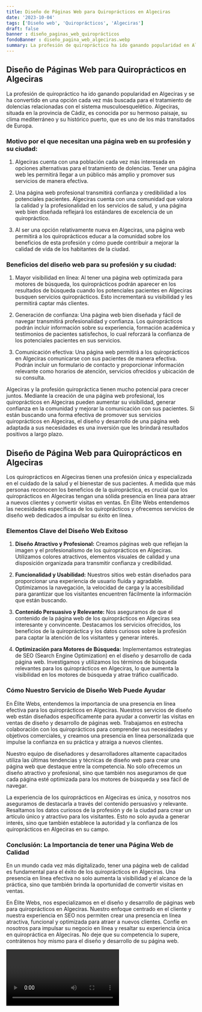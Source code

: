 ```yaml
---
title: Diseño de Páginas Web para Quiroprácticos en Algeciras
date: '2023-10-04'
tags: ['Diseño web', 'Quiroprácticos', 'Algeciras']
draft: false
banner : diseño_paginas_web_quiroprácticos
fondoBanner : diseño_pagina_web_algeciras.webp
summary: La profesión de quiropráctico ha ido ganando popularidad en Algeciras y se ha convertido en una opción cada vez más buscada para el tratamiento de dolencias relacionadas con el sistema musculoesquelético. Algeciras, situada en la provincia de Cádiz, es conocida por su hermoso paisaje, su clima mediterráneo y su histórico puerto, que es uno de los más transitados de Europa.
---
```


## Diseño de Páginas Web para Quiroprácticos en Algeciras

La profesión de quiropráctico ha ido ganando popularidad en Algeciras y se ha convertido en una opción cada vez más buscada para el tratamiento de dolencias relacionadas con el sistema musculoesquelético. Algeciras, situada en la provincia de Cádiz, es conocida por su hermoso paisaje, su clima mediterráneo y su histórico puerto, que es uno de los más transitados de Europa.

### Motivo por el que necesitan una página web en su profesión y su ciudad:

1. Algeciras cuenta con una población cada vez más interesada en opciones alternativas para el tratamiento de dolencias. Tener una página web les permitirá llegar a un público más amplio y promover sus servicios de manera efectiva.

2. Una página web profesional transmitirá confianza y credibilidad a los potenciales pacientes. Algeciras cuenta con una comunidad que valora la calidad y la profesionalidad en los servicios de salud, y una página web bien diseñada reflejará los estándares de excelencia de un quiropráctico.

3. Al ser una opción relativamente nueva en Algeciras, una página web permitirá a los quiroprácticos educar a la comunidad sobre los beneficios de esta profesión y cómo puede contribuir a mejorar la calidad de vida de los habitantes de la ciudad.

### Beneficios del diseño web para su profesión y su ciudad:

1. Mayor visibilidad en línea: Al tener una página web optimizada para motores de búsqueda, los quiroprácticos podrán aparecer en los resultados de búsqueda cuando los potenciales pacientes en Algeciras busquen servicios quiroprácticos. Esto incrementará su visibilidad y les permitirá captar más clientes.

2. Generación de confianza: Una página web bien diseñada y fácil de navegar transmitirá profesionalidad y confianza. Los quiroprácticos podrán incluir información sobre su experiencia, formación académica y testimonios de pacientes satisfechos, lo cual reforzará la confianza de los potenciales pacientes en sus servicios.

3. Comunicación efectiva: Una página web permitirá a los quiroprácticos en Algeciras comunicarse con sus pacientes de manera efectiva. Podrán incluir un formulario de contacto y proporcionar información relevante como horarios de atención, servicios ofrecidos y ubicación de su consulta.

Algeciras y la profesión quiropráctica tienen mucho potencial para crecer juntos. Mediante la creación de una página web profesional, los quiroprácticos en Algeciras pueden aumentar su visibilidad, generar confianza en la comunidad y mejorar la comunicación con sus pacientes. Si están buscando una forma efectiva de promover sus servicios quiroprácticos en Algeciras, el diseño y desarrollo de una página web adaptada a sus necesidades es una inversión que les brindará resultados positivos a largo plazo.

<GifSeo />

<Cta />

## Diseño de Página Web para Quiroprácticos en Algeciras

Los quiroprácticos en Algeciras tienen una profesión única y especializada en el cuidado de la salud y el bienestar de sus pacientes. A medida que más personas reconocen los beneficios de la quiropráctica, es crucial que los quiroprácticos en Algeciras tengan una sólida presencia en línea para atraer a nuevos clientes y convertir visitas en ventas. En Élite Webs entendemos las necesidades específicas de los quiroprácticos y ofrecemos servicios de diseño web dedicados a impulsar su éxito en línea.

### Elementos Clave del Diseño Web Exitoso

1. **Diseño Atractivo y Profesional:** Creamos páginas web que reflejan la imagen y el profesionalismo de los quiroprácticos en Algeciras. Utilizamos colores atractivos, elementos visuales de calidad y una disposición organizada para transmitir confianza y credibilidad.

2. **Funcionalidad y Usabilidad:** Nuestros sitios web están diseñados para proporcionar una experiencia de usuario fluida y agradable. Optimizamos la navegación, la velocidad de carga y la accesibilidad para garantizar que los visitantes encuentren fácilmente la información que están buscando.

3. **Contenido Persuasivo y Relevante:** Nos aseguramos de que el contenido de la página web de los quiroprácticos en Algeciras sea interesante y convincente. Destacamos los servicios ofrecidos, los beneficios de la quiropráctica y los datos curiosos sobre la profesión para captar la atención de los visitantes y generar interés.

4. **Optimización para Motores de Búsqueda:** Implementamos estrategias de SEO (Search Engine Optimization) en el diseño y desarrollo de cada página web. Investigamos y utilizamos los términos de búsqueda relevantes para los quiroprácticos en Algeciras, lo que aumenta la visibilidad en los motores de búsqueda y atrae tráfico cualificado.

### Cómo Nuestro Servicio de Diseño Web Puede Ayudar

En Élite Webs, entendemos la importancia de una presencia en línea efectiva para los quiroprácticos en Algeciras. Nuestros servicios de diseño web están diseñados específicamente para ayudar a convertir las visitas en ventas de diseño y desarrollo de páginas web. Trabajamos en estrecha colaboración con los quiroprácticos para comprender sus necesidades y objetivos comerciales, y creamos una presencia en línea personalizada que impulse la confianza en su práctica y atraiga a nuevos clientes.

Nuestro equipo de diseñadores y desarrolladores altamente capacitados utiliza las últimas tendencias y técnicas de diseño web para crear una página web que destaque entre la competencia. No solo ofrecemos un diseño atractivo y profesional, sino que también nos aseguramos de que cada página esté optimizada para los motores de búsqueda y sea fácil de navegar.

La experiencia de los quiroprácticos en Algeciras es única, y nosotros nos aseguramos de destacarla a través del contenido persuasivo y relevante. Resaltamos los datos curiosos de la profesión y de la ciudad para crear un artículo único y atractivo para los visitantes. Esto no solo ayuda a generar interés, sino que también establece la autoridad y la confianza de los quiroprácticos en Algeciras en su campo.

### Conclusión: La Importancia de tener una Página Web de Calidad

En un mundo cada vez más digitalizado, tener una página web de calidad es fundamental para el éxito de los quiroprácticos en Algeciras. Una presencia en línea efectiva no solo aumenta la visibilidad y el alcance de la práctica, sino que también brinda la oportunidad de convertir visitas en ventas.

En Élite Webs, nos especializamos en el diseño y desarrollo de páginas web para quiroprácticos en Algeciras. Nuestro enfoque centrado en el cliente y nuestra experiencia en SEO nos permiten crear una presencia en línea atractiva, funcional y optimizada para atraer a nuevos clientes. Confíe en nosotros para impulsar su negocio en línea y resaltar su experiencia única en quiropráctica en Algeciras. No deje que su competencia lo supere, contrátenos hoy mismo para el diseño y desarrollo de su página web.

<Video />

<CtaBot job='Quiroprácticos' city='Algeciras'/>

<Gmaps query='Algeciras+españa+maps' />